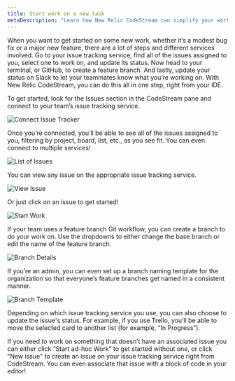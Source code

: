 ```yaml
---
title: Start work on a new task
metaDescription: "Learn how New Relic CodeStream can simplify your workflow."
---
```


When you want to get started on some new work, whether it’s a modest bug fix or
a major new feature, there are a lot of steps and different services involved.
Go to your issue tracking service, find all of the issues assigned to you,
select one to work on, and update its status. Now head to your terminal, or
GitHub, to create a feature branch. And lastly, update your status on Slack to
let your teammates know what you’re working on. With New Relic CodeStream, you can do this
all in one step, right from your IDE.

To get started, look for the Issues section in the CodeStream pane and connect
to your team’s issue tracking service.

![Connect Issue Tracker](/images/IssuesSection-Connect.png)

Once you’re connected, you’ll be able to see all of the issues assigned to you,
filtering by project, board, list, etc., as you see fit. You can even connect to
multiple services!

![List of Issues](/images/IssuesSection-Backlog.png)

You can view any issue on the appropriate issue tracking service.

![View Issue](/images/WorkingOn-OpenWeb.png)

Or just click on an issue to get started!

![Start Work](/images/StartWork2.png)

If your team uses a feature branch Git workflow, you can create a branch to do
your work on. Use the dropdowns to either change the base branch or edit the
name of the feature branch.

![Branch Details](/images/StartWork-BranchOptions.png)

If you’re an admin, you can even set up a branch naming template for the
organization so that everyone’s feature branches get named in a consistent
manner.

![Branch Template](/images/StartWork-BranchTemplate2.png)

Depending on which issue tracking service you use, you can also choose to update
the issue's status. For example, if you use Trello, you’ll be able to move the
selected card to another list (for example, “In Progress”).

If you need to work on something that doesn’t have an associated issue you can
either click “Start ad-hoc Work” to get started without one, or click “New
issue" to create an issue on your issue tracking service right from CodeStream.
You can even associate that issue with a block of code in your editor!

